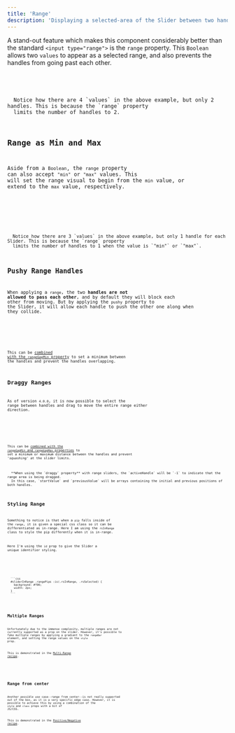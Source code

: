 ```yaml
---
title: 'Range'
description: 'Displaying a selected-area of the Slider between two handles'
---
```











A stand-out feature which makes this component considerably better than the standard `<input type="range">` is 
the `range` property. This `Boolean` allows two `values` to appear as a selected range, and also prevents the handles from going past each other.

<Demo name="Range as a Boolean" client:visible>
  <Range client:visible />
  <Code slot="svelte" code={cleanImport(RangeRaw)} lang="svelte" />
</Demo>

<Note type="alert">
  Notice how there are 4 `values` in the above example, but only 2 handles. This is because the `range` property
  limits the number of handles to 2.
</Note>






## Range as Min and Max

Aside from a `Boolean`, the `range` property can also accept `"min"` or `"max"` values. This will
set the range visual to begin from the `min` value, or extend to the `max` value, respectively.

<Demo name="min/max range" client:visible>
  <RangeMinMax client:visible />
  <Code slot="svelte" code={cleanImport(RangeMinMaxRaw)} lang="svelte" />
</Demo>

<Note type="alert">
  Notice how there are 3 `values` in the above example, but only 1 handle for each Slider. This is because the `range` property
  limits the number of handles to 1 when the value is `"min"` or `"max"`.
</Note>






## Pushy Range Handles

When applying a `range`, the two **handles are not allowed to pass each other**, and by default they will block each other from moving. 
But by applying the `pushy` property to the Slider, it will allow each handle to push the other one along when they collide.

<Demo name="Pushy vs. Regular" client:visible>
  <Pushy client:visible />
  <Code slot="svelte" code={cleanImport(PushyRaw)} lang="svelte" />
</Demo>

<Info>This can be [combined with the `rangeGapMin` property](../range-gaps/#pushy-with-gap) to 
set a minimum between the handles and prevent the handles overlapping.</Info>





## Draggy Ranges

As of version `4.0.0`, it is now possible to select the range between handles and
drag to move the entire range either direction.

<Demo name="Draggy vs. Regular" client:visible>
  <Draggy client:visible />
  <Code slot="svelte" code={cleanImport(DraggyRaw)} lang="svelte" />
</Demo>

<Info>This can be [combined with the `rangeGapMin` and `rangeGapMax` properties](../range-gaps#draggy-range-handles) to 
set a minimum or maximum distance between the handles and prevent _'squashing'_ at the slider limits.</Info>

<Note type="alert" title="Draggy events">
  **When using the `draggy` property** with range sliders, the `activeHandle` will be `-1` to indicate that the range area is being dragged.
  In this case, `startValue` and `previousValue` will be arrays containing the initial and previous positions of both handles.
</Note>



## Styling Range

Something to notice is that when a `pip` falls inside of the `range`, it is given a special
css class so it can be differentiated as in-range. Here I am using the `rsInRange` class to
style the pip differently when it is in-range.

<Info>Here I'm using the `id` prop to give the Slider a unique identifier styling.</Info>

<Demo name="In-Range css style" client:visible>
  <InRangeCss client:visible />
  <Code slot="svelte" code={cleanImport(InRangeCssRaw)} lang="svelte" />
  <div slot="css">
  ```css
  #sliderInRange .rangePips :is(.rsInRange, .rsSelected) {
    background: #f00;
    width: 2px;
  }
  ```
  </div>
</Demo>


## Multiple Ranges

Unfortunately due to the immense complexity, multiple ranges are not currently supported as
a prop on the slider. However, it's possible to fake multiple ranges by applying a gradient to the
`rangeBar` element, and setting the range values on the `style` prop.

This is demonstrated in the [Multi-Range recipe](/svelte-range-slider-pips/en/recipes/multi-range).

<Demo name="Multi-Range" client:visible>
  <MultiRange client:visible isToggle={false} />
</Demo>

## Range from center

Another possible use case--range from center--is not really supported out of the box, as it is
a very specific edge case. However, it is possible to achieve this by using a combination of
the `style` and `class` props with a bit of JS/CSS.

This is demonstrated in the [Positive/Negative recipe](/svelte-range-slider-pips/en/recipes/positive-negative).

<Demo name="Range from center" client:visible>
  <RangeFromCenter client:visible />
</Demo>